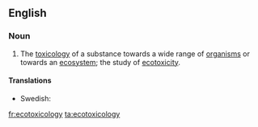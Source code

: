 ==English==

===Noun===
{{wikipedia}}
{{en-noun|-}}

# The [[toxicology]] of a substance towards a wide range of [[organism]]s or towards an [[ecosystem]]; the study of [[ecotoxicity]].

====Translations====
{{trans-top|branch of science}}
* Swedish: {{t-|sv|ekotoxikologi|c}}
{{trans-mid}}
{{trans-bottom}}

[[fr:ecotoxicology]]
[[ta:ecotoxicology]]